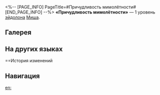 <%-- [PAGE_INFO]
PageTitle=#Причудливость мимолётности#
[END_PAGE_INFO] --%>
{{Эйдолон Инфобокс
|Название         = Причудливость мимолётности
|Изображение      = Эйдолон Причудливость мимолётности.png
|Персонаж         = Миша
|Уровень          = 1
|Длительность     = 
|Описание         = Во время использования сверхспособности каждый имеющийся на поле боя противник дополнительно увеличивает количество ударов текущей сверхспособности на 1 до макс. 5 ударов.
|Свойство1        = 
|Масштабирование1 = 
}}
'''«Причудливость мимолётности»''' — 1 уровень [[эйдолон]]а [[Миша]].

==Галерея==
{{Галерея|position=left|captionalign=center
|Персонаж Миша Эйдолон 1.png|Осколок Эйдолона
}}

==На других языках==
{{На других языках
|en   = Whimsicality of Fancy
|zhs  = 飘忽的幻影
|zht  = 飄忽的幻影
|ja   = {{Rubi|揺|ゆ}}らめく{{Rubi|幻影|げんえい}}
|ko   = 흔들리는 환영
|es   = Ilusión caprichosa
|fr   = Rêverie insaisissable
|ru   = Причудливость мимолётности
|th   = Whimsicality of Fancy
|vi   = Ảo Ảnh Lay Động
|de   = Flatterhaftes Trugbild
|id   = Whimsicality of Fancy
|pt   = Capricho Extravagante
}}

==История изменений
{{История изменений|3.5}}

==Навигация==
{{Навык Навбокс|Миша}}

[[en:]]